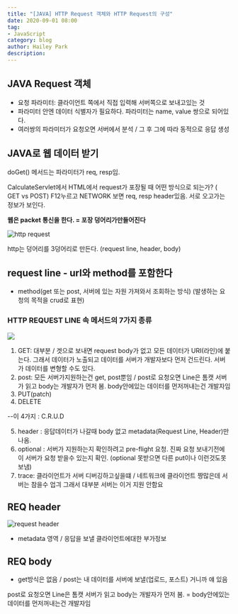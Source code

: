 ```yaml
---
title: "[JAVA] HTTP Request 객체와 HTTP Request의 구성"
date: 2020-09-01 08:00
tag:
- JavaScript
category: blog
author: Hailey Park
description: 
---
```


## JAVA Request 객체

- 요청 파라미터: 클라이언트 쪽에서 직접 입력해 서버쪽으로 보내고있는 것
- 파라미터 안엔 데이터 식별자가 필요하다. 파라미터는 name, value 쌍으로 되어있다.
- 여러쌍의 파라미터가 요청오면 서버에서 분석 / 그 후 그에 따라 동적으로 응답 생성

## JAVA로 웹 데이터 받기

doGet() 메서드는 파라미터가 req, resp임.

CalculateServlet에서 HTML에서 request가 포장될 때 어떤 방식으로 되는가? ( GET vs POST)
F12누르고 NETWORK 보면 req, resp header있음. 서로 오고가는 정보가 보인다.

**웹은 packet 통신을 한다. = 포장 덩어리가만들어진다**

![http request](https://img1.daumcdn.net/thumb/R1280x0/?scode=mtistory2&fname=https%3A%2F%2Fblog.kakaocdn.net%2Fdn%2FxZRBU%2FbtqHp6F9BsW%2F03SeylnDkBQF6vYkNirkyK%2Fimg.png)

http는 덩어리를 3덩어리로 만든다. (request line, header, body)

## request line - url와 method를 포함한다

- method(get 또는 post, 서버에 있는 자원 가져와서 조회하는 방식) (발생하는 요청의 목적을 crud로 표현)

### HTTP REQUEST LINE 속 메서드의 7가지 종류

![](https://img1.daumcdn.net/thumb/R1280x0/?scode=mtistory2&fname=https%3A%2F%2Fblog.kakaocdn.net%2Fdn%2FbhA4uy%2FbtqHoWiTYJ9%2FalWx4H8zfcAkP9NlHfQpe1%2Fimg.png)

1. GET: 대부분 / 겟으로 보내면 request body가 없고 모든 데이터가 URI(라인)에 붙는다. 그래서 데이터가 노출되고 데이터를 서버가 개발자보다 먼저 건드린다. 서버가 데이터를 변형할 수도 있다.
2. post: 모든 서버가지원하는건 get, post뿐임 / post로 요청오면 Line은 톰캣 서버가 읽고 body는 개발자가 먼저 봄. body안에있는 데이터를 먼저꺼내는건 개발자임
3. PUT(patch)
4. DELETE

--이 4가지 : C.R.U.D

5. header : 응답데이터가 나갈때 body 없고 metadata(Request Line, Header)만 나옴.
6. optional : 서버가 지원하는지 확인하려고 pre-flight 요청. 진짜 요청 보내기전에 이 서버가 요청 받을수 있는지 확인. (optional 못받으면 다른 put이나 이런것도못보냄)
7. trace: 클라이언트가 서버 디버깅하고싶을떄 / 네트워크에 클라이언트 짱많은데 서버는 참을수 업긔 그래서 대부분 서버는 이거 지원 안함요

## REQ header

![request header](https://img1.daumcdn.net/thumb/R1280x0/?scode=mtistory2&fname=https%3A%2F%2Fblog.kakaocdn.net%2Fdn%2FbsLH63%2FbtqHzE81nfb%2FRoGygutVjZOvbTCa3RS4xk%2Fimg.png)

- metadata 영역 / 응답을 보낼 클라이언트에대한 부가정보

## REQ body

- get방식은 없음 / post는 내 데이터를 서버에 보낼(업로드, 포스트) 거니까 얘 있음

post로 요청오면 Line은 톰캣 서버가 읽고 body는 개발자가 먼저 봄.
= body안에있는 데이터를 먼저꺼내는건 개발자임
